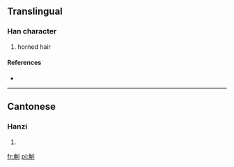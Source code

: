 ==Translingual==

===Han character===
{{Han char|rn=18|rad=刀|as=07|sn=9|four=|canj=弓月中弓 (NBLN)}}

# horned hair

====References====
* {{Han ref|kx=0140.220|hdz=10342.140|uh=34E9|ud=13545}}

----

==Cantonese==

===Hanzi===
{{yue-hanzi|jyut=|y=fan3, hin2 hyun1}}

# {{defn|lang=yue|sort=刀07}}

[[fr:㓩]]
[[pl:㓩]]